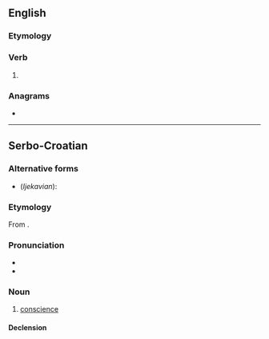 ==English==

===Etymology===
{{suffix|en|save|est}}

===Verb===
{{head|en|verb form}}

# {{en-archaic second-person singular of|save}}

===Anagrams===
* {{anagrams|en|a=aesstv|staves|vestas}}

----

==Serbo-Croatian==

===Alternative forms===
* (''Ijekavian''): {{l|sh|sávjest}}

===Etymology===
From {{etyl|cu|sh}} {{m|cu|съвѣсть}}.

===Pronunciation===
* {{IPA|sh|/sǎːʋest/}}
* {{hyphenation|sh|sa|vest}}

===Noun===
{{sh-noun|g=f|head=sávest}}

# [[conscience]]

====Declension====
{{sh-decl-noun
|savest|savesti
|savesti|savesti
|savesti|savestima
|savest|savesti
|savesti|savesti
|savesti|savestima
|savešću / savesti|savestima
}}